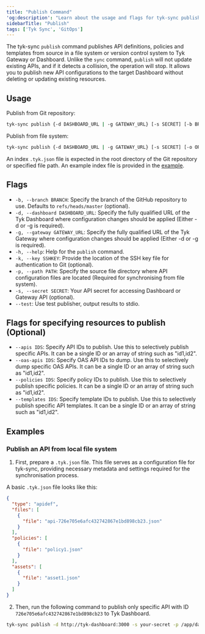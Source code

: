 ```yaml
---
title: "Publish Command"
'og:description': "Learn about the usage and flags for tyk-sync publish command"
sidebarTitle: "Publish"
tags: ['Tyk Sync', 'GitOps']
---
```


The tyk-sync `publish` command publishes API definitions, policies and templates from source in a file system or version control system to Tyk Gateway or Dashboard. Unlike the `sync` command, `publish` will not update existing APIs, and if it detects a collision, the operation will stop. It allows you to publish new API configurations to the target Dashboard without deleting or updating existing resources.

## Usage

Publish from Git repository:
```bash
tyk-sync publish {-d DASHBOARD_URL | -g GATEWAY_URL} [-s SECRET] [-b BRANCH] [-k SSHKEY] [-o ORG_ID] REPOSITORY_URL
```

Publish from file system:
```bash
tyk-sync publish {-d DASHBOARD_URL | -g GATEWAY_URL} [-s SECRET] [-o ORG_ID] -p PATH
```

An index `.tyk.json` file is expected in the root directory of the Git repository or specified file path. An example index file is provided in the [example](#examples).

## Flags
* `-b, --branch BRANCH`: Specify the branch of the GitHub repository to use. Defaults to `refs/heads/master` (optional).
* `-d, --dashboard DASHBOARD_URL`: Specify the fully qualified URL of the Tyk Dashboard where configuration changes should be applied (Either -d or -g is required).
* `-g, --gateway GATEWAY_URL`: Specify the fully qualified URL of the Tyk Gateway where configuration changes should be applied (Either -d or -g is required).
* `-h, --help`: Help for the `publish` command.
* `-k, --key SSHKEY`: Provide the location of the SSH key file for authentication to Git (optional).
* `-p, --path PATH`: Specify the source file directory where API configuration files are located (Required for synchronising from file system).
* `-s, --secret SECRET`: Your API secret for accessing Dashboard or Gateway API (optional).
* `--test`: Use test publisher, output results to stdio.

## Flags for specifying resources to publish (Optional)
* `--apis IDS`: Specify API IDs to publish. Use this to selectively publish specific APIs. It can be a single ID or an array of string such as "id1,id2".
* `--oas-apis IDS`: Specify OAS API IDs to dump. Use this to selectively dump specific OAS APIs. It can be a single ID or an array of string such as "id1,id2".
* `--policies IDS`: Specify policy IDs to publish. Use this to selectively publish specific policies. It can be a single ID or an array of string such as "id1,id2".
* `--templates IDS`: Specify template IDs to publish. Use this to selectively publish specific API templates. It can be a single ID or an array of string such as "id1,id2".

## Examples
### Publish an API from local file system

1. First, prepare a `.tyk.json` file. This file serves as a configuration file for tyk-sync, providing necessary metadata and settings required for the synchronisation process.

A basic `.tyk.json` file looks like this:

```json
{
  "type": "apidef",
  "files": [
    {
      "file": "api-726e705e6afc432742867e1bd898cb23.json"
    }
  ],
  "policies": [
    {
      "file": "policy1.json"
    }
  ],
  "assets": [
    {
      "file": "asset1.json"
    }
  ]
}
```

2. Then, run the following command to publish only specific API with ID `726e705e6afc432742867e1bd898cb23` to Tyk Dashboard.

```bash
tyk-sync publish -d http://tyk-dashboard:3000 -s your-secret -p /app/data --apis 726e705e6afc432742867e1bd898cb23
```